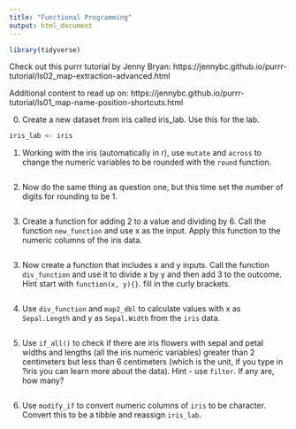 ```yaml
---
title: "Functional Programming"
output: html_document
---
```


```r
library(tidyverse)
```

Check out this purrr tutorial by Jenny Bryan: https://jennybc.github.io/purrr-tutorial/ls02_map-extraction-advanced.html

Additional content to read up on: 
https://jennybc.github.io/purrr-tutorial/ls01_map-name-position-shortcuts.html

0. Create a new dataset from iris called iris_lab. Use this for the lab.
```r
iris_lab <- iris
```

1. Working with the iris (automatically in r), use `mutate` and `across` to change the numeric variables to be rounded with the `round` function.
```r

```

2. Now do the same thing as question one, but this time set the number of digits for rounding to be 1.

```r

```

3. Create a function for adding 2 to a value and dividing by 6. Call the function `new_function` and use x as the input. Apply this function to the numeric columns of the iris data.

```r

```

3. Now create a function that includes x and y inputs. Call the function `div_function` and use it to divide x by y and then add 3 to the outcome. Hint start with `function(x, y){}`. fill in the curly brackets.
```r

```

4. Use `div_function` and `map2_dbl` to calculate values with x as `Sepal.Length` and y as `Sepal.Width` from the `iris` data.
```r
```


5. Use `if_all()` to check if there are iris flowers with sepal and petal widths and lengths (all the iris numeric variables) greater than 2 centimeters but less than 6 centimeters (which is the unit, if you type in ?iris you can learn more about the data). Hint - use `filter`. If any are, how many?
```r

```


6.  Use `modify_if` to convert numeric columns of `iris` to be character. Convert this to be a tibble and reassign `iris_lab`.
```r

```






